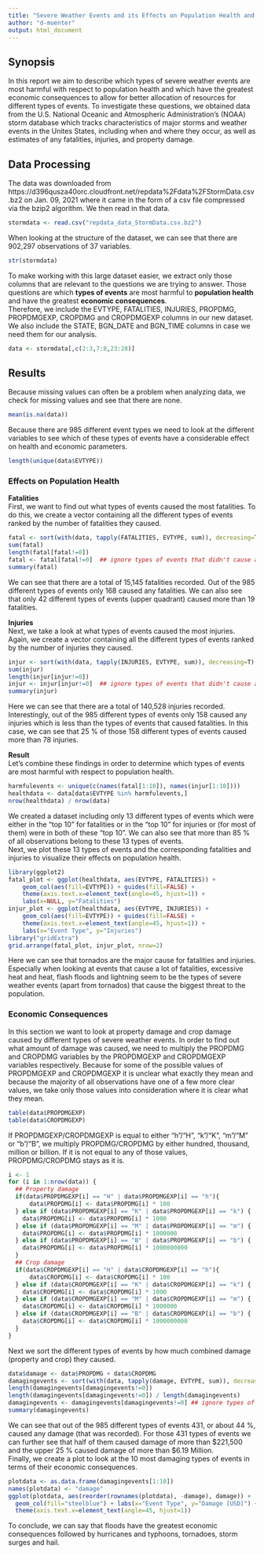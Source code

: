 ```yaml
---
title: "Severe Weather Events and its Effects on Population Health and the Economy"
author: "d-muenter"
output: html_document
---
```


## Synopsis

In this report we aim to describe which types of severe weather events are most harmful with respect to population health and which have the greatest economic consequences to allow for better allocation of resources for different types of events. To investigate these questions, we obtained data from the U.S. National Oceanic and Atmospheric Administration's (NOAA) storm database which tracks characteristics of major storms and weather events in the Unites States, including when and where they occur, as well as estimates of any fatalities, injuries, and property damage.

## Data Processing

The data was downloaded from https://d396qusza40orc.cloudfront.net/repdata%2Fdata%2FStormData.csv.bz2 on Jan. 09, 2021 where it came in the form of a csv file compressed via the bzip2 algorithm. We then read in that data.
```r
stormdata <- read.csv("repdata_data_StormData.csv.bz2")
```
When looking at the structure of the dataset, we can see that there are 902,297 observations of 37 variables.
```r
str(stormdata)
```
To make working with this large dataset easier, we extract only those columns that are relevant to the questions we are trying to answer. Those questions are which **types of events** are most harmful to **population health** and have the greatest **economic consequences**.  
Therefore, we include the EVTYPE, FATALITIES, INJURIES, PROPDMG, PROPDMGEXP, CROPDMG and CROPDMGEXP columns in our new dataset. We also include the STATE, BGN_DATE and BGN_TIME columns in case we need them for our analysis.
```r
data <- stormdata[,c(2:3,7:8,23:28)]
```

## Results

Because missing values can often be a problem when analyzing data, we check for missing values and see that there are none.
```r
mean(is.na(data))
```
Because there are 985 different event types we need to look at the different variables to see which of these types of events have a considerable effect on health and economic parameters.
```r
length(unique(data$EVTYPE))
```

### Effects on Population Health
**Fatalities**  
First, we want to find out what types of events caused the most fatalities. To do this, we create a vector containing all the different types of events ranked by the number of fatalities they caused.
```r
fatal <- sort(with(data, tapply(FATALITIES, EVTYPE, sum)), decreasing=T)
sum(fatal)
length(fatal[fatal!=0])
fatal <- fatal[fatal!=0]  ## ignore types of events that didn't cause any fatalities
summary(fatal)
```
We can see that there are a total of 15,145 fatalities recorded. Out of the 985 different types of events only 168 caused any fatalities. We can also see that only 42 different types of events (upper quadrant) caused more than 19 fatalities.  
  
**Injuries**  
Next, we take a look at what types of events caused the most injuries. Again, we create a vector containing all the different types of events ranked by the number of injuries they caused.
```r
injur <- sort(with(data, tapply(INJURIES, EVTYPE, sum)), decreasing=T)
sum(injur)
length(injur[injur!=0])
injur <- injur[injur!=0]  ## ignore types of events that didn't cause any injuries
summary(injur)
```
Here we can see that there are a total of 140,528 injuries recorded. Interestingly, out of the 985 different types of events only 158 caused any injuries which is less than the types of events that caused fatalities. In this case, we can see that 25 % of those 158 different types of events caused more than 78 injuries.  
  
**Result**  
Let's combine these findings in order to determine which types of events are most harmful with respect to population health.
```r
harmfulevents <- unique(c(names(fatal[1:10]), names(injur[1:10])))
healthdata <- data[data$EVTYPE %in% harmfulevents,]
nrow(healthdata) / nrow(data)
```
We created a dataset including only 13 different types of events which were either in the "top 10" for fatalities or in the "top 10" for injuries or (for most of them) were in both of these "top 10". We can also see that more than 85 % of all observations belong to these 13 types of events.  
Next, we plot these 13 types of events and the corresponding fatalities and injuries to visualize their effects on population health.
```r
library(ggplot2)
fatal_plot <- ggplot(healthdata, aes(EVTYPE, FATALITIES)) + 
    geom_col(aes(fill=EVTYPE)) + guides(fill=FALSE) + 
    theme(axis.text.x=element_text(angle=45, hjust=1)) + 
    labs(x=NULL, y="Fatalities")
injur_plot <- ggplot(healthdata, aes(EVTYPE, INJURIES)) + 
    geom_col(aes(fill=EVTYPE)) + guides(fill=FALSE) + 
    theme(axis.text.x=element_text(angle=45, hjust=1)) + 
    labs(x="Event Type", y="Injuries")
library("gridExtra")
grid.arrange(fatal_plot, injur_plot, nrow=2)

```

Here we can see that tornados are the major cause for fatalities and injuries. Especially when looking at events that cause a lot of fatalities, excessive heat and heat, flash floods and lightning seem to be the types of severe weather events (apart from tornados) that cause the biggest threat to the population.

### Economic Consequences

In this section we want to look at property damage and crop damage caused by different types of severe weather events. In order to find out what amount of damage was caused, we need to multiply the PROPDMG and CROPDMG variables by the PROPDMGEXP and CROPDMGEXP variables respectively. Because for some of the possible values of PROPDMGEXP and CROPDMGEXP it is unclear what exactly they mean and because the majority of all observations have one of a few more clear values, we take only those values into consideration where it is clear what they mean.
```r
table(data$PROPDMGEXP)
table(data$CROPDMGEXP)
```
If PROPDMGEXP/CROPDMGEXP is equal to either "h"/"H", "k"/"K", "m"/"M" or "b"/"B", we multiply PROPDMG/CROPDMG by either hundred, thousand, million or billion. If it is not equal to any of those values, PROPDMG/CROPDMG stays as it is.
```r
i <- 1
for (i in 1:nrow(data)) {
  ## Property damage
  if(data$PROPDMGEXP[i] == "H" | data$PROPDMGEXP[i] == "h"){
      data$PROPDMG[i] <- data$PROPDMG[i] * 100
  } else if (data$PROPDMGEXP[i] == "K" | data$PROPDMGEXP[i] == "k") {
    data$PROPDMG[i] <- data$PROPDMG[i] * 1000
  } else if (data$PROPDMGEXP[i] == "M" | data$PROPDMGEXP[i] == "m") {
    data$PROPDMG[i] <- data$PROPDMG[i] * 1000000
  } else if (data$PROPDMGEXP[i] == "B" | data$PROPDMGEXP[i] == "b") {
    data$PROPDMG[i] <- data$PROPDMG[i] * 1000000000
  }
  ## Crop damage
  if(data$CROPDMGEXP[i] == "H" | data$CROPDMGEXP[i] == "h"){
      data$CROPDMG[i] <- data$CROPDMG[i] * 100
  } else if (data$CROPDMGEXP[i] == "K" | data$CROPDMGEXP[i] == "k") {
    data$CROPDMG[i] <- data$CROPDMG[i] * 1000
  } else if (data$CROPDMGEXP[i] == "M" | data$CROPDMGEXP[i] == "m") {
    data$CROPDMG[i] <- data$CROPDMG[i] * 1000000
  } else if (data$CROPDMGEXP[i] == "B" | data$CROPDMGEXP[i] == "b") {
    data$CROPDMG[i] <- data$CROPDMG[i] * 1000000000
  }
}
```
Next we sort the different types of events by how much combined damage (property and crop) they caused.
```r
data$damage <- data$PROPDMG + data$CROPDMG
damagingevents <- sort(with(data, tapply(damage, EVTYPE, sum)), decreasing=T)
length(damagingevents[damagingevents!=0])
length(damagingevents[damagingevents!=0]) / length(damagingevents)
damagingevents <- damagingevents[damagingevents!=0] ## ignore types of events that didn't cause any damage
summary(damagingevents)
```
We can see that out of the 985 different types of events 431, or about 44 %, caused any damage (that was recorded). For those 431 types of events we can further see that half of them caused damage of more than $221,500 and the upper 25 % caused damage of more than $6.19 Million.  
Finally, we create a plot to look at the 10 most damaging types of events in terms of their economic consequences.
```r
plotdata <- as.data.frame(damagingevents[1:10])
names(plotdata) <- "damage"
ggplot(plotdata, aes(reorder(rownames(plotdata), -damage), damage)) + 
  geom_col(fill="steelblue") + labs(x="Event Type", y="Damage [USD]") + 
  theme(axis.text.x=element_text(angle=45, hjust=1))
```

To conclude, we can say that floods have the greatest economic consequences followed by hurricanes and typhoons, tornadoes, storm surges and hail.
